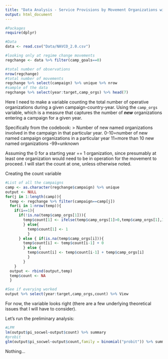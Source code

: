 ```yaml
---
title: "Data Analysis - Service Provisions by Movement Organizations within within Regime Change Movements"
output: html_document
---
```


```r
#Packages
require(dplyr)

#Data
data <- read.csv("Data/NAVCO_2.0.csv")

#looking only at regime change movements
regchange <- data %>% filter(camp_goals==0)

#total number of observations
nrow(regchange) 
#total number of movements
regchange %>% select(campaign) %>% unique %>% nrow
#sample of the data
regchange %>% select(year:target,camp_orgs) %>% head(7)
```

Here I need to make a variable counting the total number of operative organizations during a given campaign-country-year. Using the `camp_orgs` variable, which is a measure that captures the number of **_new_** organizations entering a campaign for a given year.

Specifically from the codebook:
> Number of new named organizations involved in the campaign in that particular year.
0-10=number of new named campaign organizations in a particular year 11=more than 10 new named organizations -99=unknown

Assuming the 0 for a starting year == 1 organization, since presumably at least one organization would need to be in operation for the movement to proceed. I will start the count at one, unless otherwise noted. 

Creating the count variable
```r
#List of all the campaigns
camp <- as.character(regchange$campaign) %>% unique
output <- NULL 
for(j in 1:length(camp)){
  temp <- regchange %>% filter(campaign==camp[j])
  for(i in 1:nrow(temp)){
    if(i==1){
      if(!is.na(temp$camp_orgs[1])){
        temp$count[1] <- ifelse(temp$camp_orgs[1]>0,temp$camp_orgs[1],1)
        } else{
          temp$count[1] <- 1
          }
      } else { if(is.na(temp$camp_orgs[i])){
        temp$count[i] <- temp$count[i-1] + 0
        } else {
          temp$count[i] <- temp$count[i-1] + temp$camp_orgs[i]
          }
        } 
    }
  output <- rbind(output,temp)
  temp$count <- NA
  }

#See if everying worked
output %>% select(year:target,camp_orgs,count) %>% View
```

For now, the variable looks right (there are a few underlying theoretical issues that I will have to consider).

Let's run the preliminary analysis:
```r
#LPM
lm(output$pi_socwel~output$count) %>% summary
#probit
glm(output$pi_socwel~output$count,family = binomial("probit")) %>% summary
```
Nothing...












